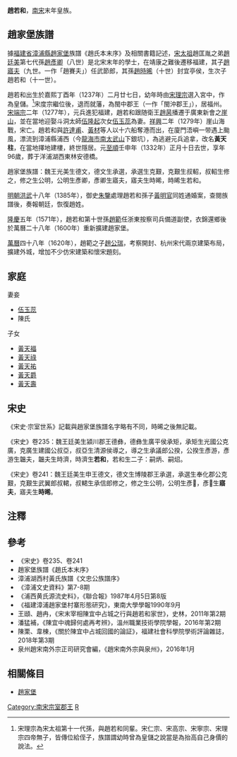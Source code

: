 '''趙若和'''，[[南宋|南宋]]末年皇族。

==趙家堡族譜==
據[[福建省|福建省]][[漳浦縣|漳浦縣]][[趙家堡|趙家堡]]族譜《趙氏本末序》及相關書籍記述，[[宋太祖|宋太祖]]趙匡胤之弟[[趙廷美|趙廷美]]第七代孫[[趙彥卿|趙彥卿]]（八世）是北宋末年的學士，在靖康之難後遷移福建，其子[[趙寤夫|趙寤夫]]（九世。一作「趙賽夫」）任武節郎，其孫[[趙時晞|趙時晞]]（十世）封宜亭侯，生次子趙若和（十一世）。

趙若和出生於嘉熙丁酉年（1237年）二月廿七日，幼年時由[[宋理宗|宋理宗]]選入宮中，作為皇儲。<ref>宋理宗為宋太祖第十一代孫，與趙若和同輩。宋仁宗、宋高宗、宋寧宗、宋理宗四帝無子，皆傳位給侄子，族譜謂幼時曾為皇儲之說當是為抬高自己身價的說法。</ref>宋度宗繼位後，退而就藩，為閩中郡王（一作「閩沖郡王」），居福州。[[宋端宗|宋端宗]]二年（1277年），元兵進犯福建，趙若和跟随衛王[[趙昺|趙昺]]播遷于廣東新會之[[崖山|崖山]]，並在當地迎娶斗洞太師[[香頭墳|伍隆起]]次女[[伍玉蕊|伍玉蕊]]為妻。[[祥興|祥興]]二年（1279年）崖山海戰，宋亡。趙若和與[[許達甫|許達甫]]、[[黃材|黃材]]等人以十六船奪港而出，在廈門浯嶼一带遇上颱風，漂流到漳浦縣浦西（今[[龍海市|龍海市]][[南太武山|南太武山]]下銀坑），為逃避元兵追拿，改名'''黃天柱'''，在當地擇地建樓，終世隱居。元[[至順|至順]]壬申年（1332年）正月十日去世，享年96歲，葬于洋浦湖西東林安德橋。

趙家堡族譜：魏王光美生德文，德文生承選，承選生克艱，克艱生叔軺，叔軺生修之，修之生公明，公明生彥卿，彥卿生寤夫，寤夫生時晞，時晞生若和。

[[明朝|明朝]][[洪武|洪武]]十八年（1385年），御史[[朱鑒|朱鑒]]處理趙若和孫子[[黃明官|黃明官]]同姓通婚案，查閱族譜後，奏報朝廷，恢復趙姓。

[[隆庆_(明朝)|隆慶]]五年（1571年），趙若和第十世孫[[趙範_(隆慶進士)|趙範]]任浙東按察司兵備道副使，衣錦還鄉後於萬曆二十八年（1600年）重新擴建趙家堡。

[[萬曆|萬曆]]四十八年（1620年），趙範之子[[趙公瑞|趙公瑞]]，考察開封、杭州宋代兩京建築布局，擴建外城，增加不少仿宋建築和懷宋題刻。

==家庭==
;妻妾
*[[伍玉蕊|伍玉蕊]]
*陳氏
;子女
*[[黃天福|黃天福]]
*[[黃天祿|黃天祿]]
*[[黃天祐|黃天祐]]
*[[黃天爵|黃天爵]]
*[[黃天壽|黃天壽]]

==宋史==
《宋史·宗室世系》記載與趙家堡族譜名字略有不同，時晞之後無記載。

《宋史》卷235：魏王廷美生潁川郡王德彝，德彝生廣平侯承矩，承矩生光國公克廣，克廣生建國公叔亞，叔亞生清源侯導之，導之生承議郎公揆，公揆生彥游，彥游生韞夫，韞夫生時濟，時濟生'''若和'''，若和生二子：嗣炳、嗣炤。

《宋史》卷241：魏王廷美生申王德文，德文生博陵郡王承選，承選生奉化郡公克艱，克艱生武翼郎叔輑，叔輑生承信郎修之，修之生公明，公明生彥𤥗，彥𤥗生'''寤夫'''，寤夫生'''時晞'''。

==注釋==
{{reflist}}

==參考==
*《宋史》卷235、卷241
*趙家堡族譜《趙氏本末序》
*漳浦湖西村黃氏族譜《文忠公族譜序》
*《漳浦文史資料》第7-8期
*《浦西黄氏源流史料》，《聯合報》1987年4月5日第8版
*《福建漳浦趙家堡村寨形態研究》，東南大學學報1990年9月
*王頲、趙冉，《宋末宰相陳宜中占城之行與趙若和家世》，史林，2011年第2期
*潘猛補，《陳宜中魂歸何處再考辨》，溫州職業技術學院學報，2016年第2期
*陳栗、韋棟，《關於陳宜中占城回國的論証》，福建社會科學院學術評論雜誌，2018年第3期
*泉州趙宋南外宗正司研究會編，《趙宋南外宗與泉州》，2016年1月

==相關條目==
*[[趙家堡|趙家堡]]

[[Category:南宋宗室郡王|Category:南宋宗室郡王]]
[[Category:赵姓|R]]
